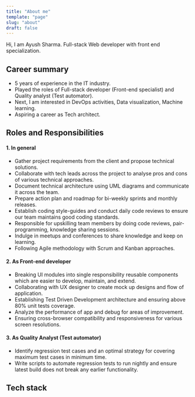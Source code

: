 ```yaml
---
title: "About me"
template: "page"
slug: "about"
draft: false
---
```



Hi, I am Ayush Sharma. Full-stack Web developer with front end specialization.

## Career summary

- 5 years of experience in the IT industry.
- Played the roles of Full-stack developer (Front-end specialist) and Quality analyst (Test automator).
- Next, I am interested in DevOps activities, Data visualization, Machine learning.
- Aspiring a career as Tech architect.

## Roles and Responsibilities

#### 1. In general
- Gather project requirements from the client and propose technical solutions.
- Collaborate with tech leads across the project to analyse pros and cons of various technical approaches.
- Document technical architecture using UML diagrams and communicate it across the team.
- Prepare action plan and roadmap for bi-weekly sprints and monthly releases.
- Establish coding style-guides and conduct daily code reviews to ensure our team maintains good coding standards.
- Responsible for upskilling team members by doing code reviews, pair-programming, knowledge sharing sessions.
- Indulge in meetups and conferences to share knowledge and keep on learning.
- Following Agile methodology with Scrum and Kanban approaches.

#### 2. As Front-end developer
- Breaking UI modules into single responsibility reusable components which are easier to develop, maintain, and extend.
- Collaborating with UX designer to create mock up designs and flow of application.
- Establishing Test Driven Development architecture and ensuring above 80% unit tests coverage.
- Analyze the performance of app and debug for areas of improvement.
- Ensuring cross-browser compatibility and responsiveness for various screen resolutions.

#### 3. As Quality Analyst (Test automator)
- Identify regression test cases and an optimal strategy for covering maximum test cases in minimum time.
- Write scripts to automate regression tests to run nightly and ensure latest build does not break any earlier functionality.

## Tech stack

<WordCloud />
